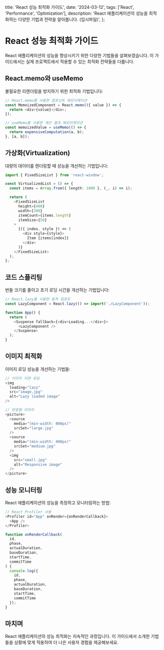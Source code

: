   title: 'React 성능 최적화 가이드',
  date: '2024-03-12',
  tags: ['React', 'Performance', 'Optimization'],
  description: 'React 애플리케이션의 성능을 최적화하는 다양한 기법과 전략을 알아봅니다. (임시파일)',
};

# React 성능 최적화 가이드

React 애플리케이션의 성능을 향상시키기 위한 다양한 기법들을 살펴보겠습니다. 이 가이드에서는 실제 프로젝트에서 적용할 수 있는 최적화 전략들을 다룹니다.

## React.memo와 useMemo

불필요한 리렌더링을 방지하기 위한 최적화 기법입니다:

```typescript
// React.memo를 사용한 컴포넌트 메모이제이션
const MemoizedComponent = React.memo(({ value }) => {
  return <div>{value}</div>;
});

// useMemo를 사용한 계산 결과 메모이제이션
const memoizedValue = useMemo(() => {
  return expensiveComputation(a, b);
}, [a, b]);
```

## 가상화(Virtualization)

대량의 데이터를 렌더링할 때 성능을 개선하는 기법입니다:

```typescript
import { FixedSizeList } from 'react-window';

const VirtualizedList = () => {
  const items = Array.from({ length: 1000 }, (_, i) => i);

  return (
    <FixedSizeList
      height={400}
      width={300}
      itemCount={items.length}
      itemSize={50}
    >
      {({ index, style }) => (
        <div style={style}>
          Item {items[index]}
        </div>
      )}
    </FixedSizeList>
  );
};
```

## 코드 스플리팅

번들 크기를 줄이고 초기 로딩 시간을 개선하는 기법입니다:

```typescript
// React.lazy를 사용한 동적 임포트
const LazyComponent = React.lazy(() => import('./LazyComponent'));

function App() {
  return (
    <Suspense fallback={<div>Loading...</div>}>
      <LazyComponent />
    </Suspense>
  );
}
```

## 이미지 최적화

이미지 로딩 성능을 개선하는 기법들:

```typescript
// 이미지 지연 로딩
<img
  loading="lazy"
  src="image.jpg"
  alt="Lazy loaded image"
/>

// 반응형 이미지
<picture>
  <source
    media="(min-width: 800px)"
    srcSet="large.jpg"
  />
  <source
    media="(min-width: 400px)"
    srcSet="medium.jpg"
  />
  <img
    src="small.jpg"
    alt="Responsive image"
  />
</picture>
```

## 성능 모니터링

React 애플리케이션의 성능을 측정하고 모니터링하는 방법:

```typescript
// React Profiler 사용
<Profiler id="App" onRender={onRenderCallback}>
  <App />
</Profiler>

function onRenderCallback(
  id,
  phase,
  actualDuration,
  baseDuration,
  startTime,
  commitTime
) {
  console.log({
    id,
    phase,
    actualDuration,
    baseDuration,
    startTime,
    commitTime
  });
}
```

## 마치며

React 애플리케이션의 성능 최적화는 지속적인 과정입니다.
이 가이드에서 소개한 기법들을 상황에 맞게 적용하여 더 나은 사용자 경험을 제공해보세요.
